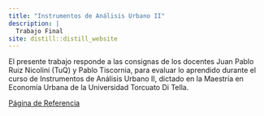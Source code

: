 ```yaml
---
title: "Instrumentos de Análisis Urbano II"
description: |
  Trabajo Final
site: distill::distill_website
---
```


El presente trabajo responde a las consignas de los docentes Juan Pablo Ruiz Nicolini (TuQ) y Pablo Tiscornia, para evaluar lo aprendido durante el curso de Instrumentos de Análisis Urbano II, dictado en la Maestría en Economía Urbana de la Universidad Torcuato Di Tella.

[Página de Referencia](https://tuqmano.github.io/geo_utdt/tp_2.html)